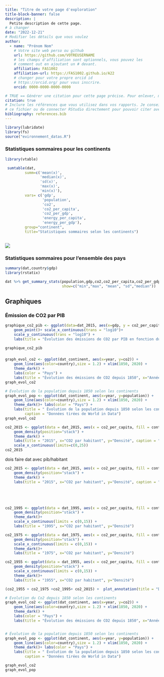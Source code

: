 ```yaml
---
title: "Titre de votre page d'exploration"
title-block-banner: false
description: | 
  Petite description de cette page.
# à changer
date: "2022-12-21"
# Modifier les détails que vous voulez
author:
  - name: "Prénom Nom"
    # Votre site web perso ou github
    url: https://github.com/VOTREUSERNAME
    # les champs d'affiliation sont optionnels, vous pouvez les
    # comment out en ajoutant un # devant.
    affiliation: FAS1002
    affiliation-url: https://FAS1002.github.io/A22
    # changer pour votre propre orcid id
    # https://orcid.org/ pour vous inscrire.
    orcid: 0000-0000-0000-0000

# TRUE == Générer une citation pour cette page précise. Pour enlever, mettre false.
citation: true
# Inclure les références que vous utilisez dans vos rapports. Je conseille Zotero pour construire
# ce fichier ou de connecter RStudio directement pour pouvoir citer avec @nom-de-reference.
bibliography: references.bib
---
```


```r
library(lubridate)
library(fs)
source("evironnement_datas.R")
```

### Statistiques sommaires pour les continents

```r
library(vtable)

 sumtable(dat,
         summ=c('mean(x)',
                'median(x)',
                'sd(x)',
                'max(x)',
                'min(x)'),
         vars= c('gdp',
                 'population',
                 'co2',
                 'co2_per_capita',
                 'co2_per_gdp',
                 'energy_per_capita',
                 'energy_per_gdp'),
         group="continent",
         title="Statistiques sommaires selon les continents") 
          
```

![](images/paste-1CE1F5FB.png)

### Statistiques sommaires pour l'ensemble des pays

```r
summary(dat,country$gdp)
library(rstatix)

dat %>% get_summary_stats(population,gdp,co2,co2_per_capita,co2_per_gdp,energy_per_capita,energy_per_gdp,
                          show=c("min","max", "mean", "sd","median"))
```

## Graphiques

### Émission de CO2 par PIB

```r

graphique_co2_pib <- ggplot(data=dat_2015, aes(x=gdp, y = co2_per_capita, color = continent)) +
    geom_point()+ scale_x_continuous(trans = "log10")+
    scale_y_continuous(trans = "log10") +
    labs(title = "Évolution des émissions de CO2 par PIB en fonction du PIB en 2015", x="PIB", y="CO2 par PIB", caption = "Données tirées de World in Data") + theme_dark()

graphique_co2_pib
```

### 

```r
graph_evol_co2 <- ggplot(dat_continent, aes(x=year, y=co2)) +
    geom_line(aes(color=country),size = 1.2) + xlim(1850, 2020) +
    theme_dark() +
    labs(color = "Pays") +
    labs(title = "Évolution des émissions de CO2 depuis 1850", x="Année", y="CO2 (spécifier)")
graph_evol_co2
```

```r
# Évolution de la population depuis 1850 selon les continents
graph_evol_pop <- ggplot(dat_continent, aes(x=year, y=population)) +
    geom_line(aes(color=country),size = 1.2) + xlim(1850, 2020) +
    theme_dark()+ labs(color = "Pays") +
    labs(title = " Évolution de la population depuis 1850 selon les continents", x="Année", y="Population",
         caption = "Données tirées de World in Data")
graph_evol_co2
```

```r

co2_2015 <- ggplot(data = dat_2015, aes(x = co2_per_capita, fill = continent)) +
    geom_density(position="stack") +
    theme_dark() +
    labs(title = "2015", x="CO2 par habitant", y="Densité", caption = "Données tirées de World in Data")+
    scale_x_continuous(limits=c(0,25))
co2_2015
```

dois faire dat avec pib/habitant

```r


co2_2015 <- ggplot(data = dat_2015, aes(x = co2_per_capita, fill = continent)) +
    geom_density(position="stack") +
    theme_dark() +
    labs(title = "2015", x="CO2 par habitant", y="Densité", caption = "Données tirées de World in Data") + scale_x_continuous(limits=c(0,15))





co2_1995 <- ggplot(data = dat_1995, aes(x = co2_per_capita, fill = continent)) + 
    geom_density(position="stack") +
    theme_dark()+
    scale_x_continuous(limits = c(0,15)) +
    labs(title = "1995", x="CO2 par habitant", y="Densité")

co2_1975 <- ggplot(data = dat_1975, aes(x = co2_per_capita, fill = continent)) +
    geom_density(position="stack") +
    scale_x_continuous(limits = c(0,15)) +
    theme_dark()+
    labs(title = "1975", x="CO2 par habitant", y="Densité")

co2_1955 <- ggplot(data = dat_1955, aes(x = co2_per_capita, fill = continent)) +
    geom_density(position="stack") +
    scale_x_continuous(limits = c(0,15)) +
    theme_dark()+
    labs(title = "1955", x="CO2 par habitant", y="Densité")

(co2_1955 + co2_1975 +co2_1995+ co2_2015) +  plot_annotation(title = "Distribution des émissions de CO2 par habitant à chaque 20 ans depuis 1955")
```

```r
# Évolution du Co2 depuis 1850 selon les continents
graph_evol_co2 <- ggplot(dat_continent, aes(x=year, y=co2)) +
    geom_line(aes(color=country),size = 1.2) + xlim(1850, 2020) +
    theme_dark() +
    labs(color = "Pays") +
    labs(title = "Évolution des émissions de CO2 depuis 1850", x="Année", y="CO2 (spécifier)")


# Évolution de la population depuis 1850 selon les continents
graph_evol_pop <- ggplot(dat_continent, aes(x=year, y=population)) +
    geom_line(aes(color=country),size = 1.2) + xlim(1850, 2020) +
    theme_dark()+ labs(color = "Pays") +
    labs(title = " Évolution de la population depuis 1850 selon les continents", x="Année", y="Population",
         caption = "Données tirées de World in Data")

graph_evol_co2  
graph_evol_pop
```
